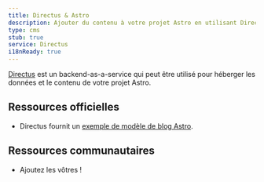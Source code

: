 ```yaml
---
title: Directus & Astro
description: Ajouter du contenu à votre projet Astro en utilisant Directus comme CMS
type: cms
stub: true
service: Directus
i18nReady: true
---
```


[Directus](https://directus.io/) est un backend-as-a-service qui peut être utilisé pour héberger les données et le contenu de votre projet Astro.

## Ressources officielles

- Directus fournit un [exemple de modèle de blog Astro](https://github.com/directus/examples/tree/main/astro).

## Ressources communautaires 

- Ajoutez les vôtres !